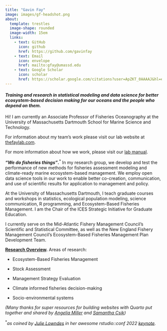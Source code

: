 ```yaml
---
title: "Gavin Fay"
image: images/gf-headshot.png
about: 
  template: trestles
  image-shape: rounded
  image-width: 15em
  links:
    - text: GitHub
      icon: github
      href: https://github.com/gavinfay
    - text: Email
      icon: envelope
      href: mailto:gfay@umassd.edu
    - text: Google Scholar
      icon: scholar
      href: https://scholar.google.com/citations?user=ApZKT_0AAAAJ&hl=en
---
```


#### ***Training and research in statistical modeling and data science for better ecosystem-based decision making for our oceans and the people who depend on them.***

Hi! I am currently an Associate Professor of Fisheries Oceanography at the University of Massachusetts Dartmouth School for Marine Science and Technology.

For information about my team's work please visit our lab website at [thefaylab.com](http://thefaylab.com).

For more information about how we work, please visit our [lab manual](https://thefaylab.github.io/lab-manual).

***"We do fisheries things"*****.**^\*^ In my research group, we develop and test the performance of new methods for fisheries assessment modeling and climate-ready marine ecosystem-based management. We employ open data science tools in our work to enable better co-creation, communication, and use of scientific results for application to management and policy.

At the University of Massachusetts Dartmouth, I teach graduate courses and workshops in statistics, ecological population modeling, science communication, R programming, and Ecosystem-Based Fisheries Management. I am the Chair of the ICES Strategic Initiative for Graduate Education.

I currently serve on the Mid-Atlantic Fishery Management Council's Scientific and Statistical Committee, as well as the New England Fishery Management Council's Ecosystem-Based Fisheries Management Plan Development Team.

[**Research Overview**](http://webserver.smast.umassd.edu/lab_fay/?page_id=7)**.** Areas of research:

-   Ecosystem-Based Fisheries Management

-   Stock Assessment

-   Management Strategy Evaluation

-   Climate informed fisheries decision-making

-   Socio-environmental systems

*(Many thanks for super resources for building websites with Quarto put together and shared by [Angelia Miller](https://angeliamiller.github.io/) and [Samantha Csik](https://samanthacsik.github.io/))*

^\*^*as coined by [Julie Lowndes](https://jules32.github.io/) in her awesome rstudio::conf 2022 [keynote](https://posit.co/keynotes/hello-quarto-share-collaborate-teach-reimagine/).*
